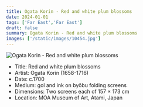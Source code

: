 ```yaml
---
title: Ogata Korin - Red and white plum blossoms
date: 2024-01-01
tags: ['Far East','Far East']
draft: false
summary: Ogata Korin - Red and white plum blossoms
images: ['/static/images/10454.jpg']
---
```


![Ogata Korin - Red and white plum blossoms](/static/images/10454.jpg)

* Title: Red and white plum blossoms
* Artist: Ogata Korin (1658-1716)
* Date: c.1700
* Medium: gol and ink on byōbu folding screens
* Dimensions: Two screens each of 157 × 173 cm
* Location: MOA Museum of Art, Atami, Japan



